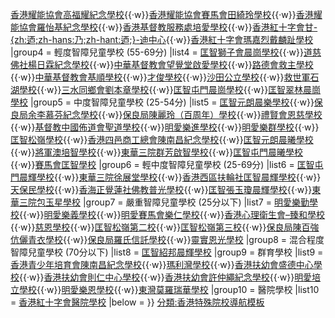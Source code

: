 {{Navbox
|name = 香港特殊學校
|image = 
|title =  香港特殊學校列表
|group1 = 視障兒童學校
|list1 =  [[心光盲人院暨學校]]
|group2 = 聽障兒童學校
|list2 = [[路德會啟聾學校]]
|group3 = 肢體傷殘兒童學校
|list3 = [[香港紅十字會雅麗珊郡主學校]]{{·w}}[[香港耀能協會高福耀紀念學校]]{{·w}}[[香港耀能協會賽馬會田綺玲學校]]{{·w}}[[香港耀能協會羅怡基紀念學校]]{{·w}}[[香港基督教服務處培愛學校]]{{·w}}[[香港紅十字會甘迺迪中心|香港紅十字會甘-{zh:迺;zh-hans:乃;zh-hant:迺;}-迪中心]]{{·w}}[[香港紅十字會瑪嘉烈戴麟趾學校]]
|group4 = 輕度智障兒童學校 (55-69分)
|list4 = [[匡智獅子會晨崗學校]]{{·w}}[[道慈佛社楊日霖紀念學校]]{{·w}}[[中華基督教會望覺堂啟愛學校]]{{·w}}[[路德會救主學校]]{{·w}}[[中華基督教會基順學校]]{{·w}}[[才俊學校]]{{·w}}[[沙田公立學校]]{{·w}}[[救世軍石湖學校]]{{·w}}[[三水同鄉會劉本章學校]]{{·w}}[[匡智屯門晨崗學校]]{{·w}}[[匡智翠林晨崗學校]]
|group5 = 中度智障兒童學校 (25-54分)
|list5 = [[匡智元朗晨樂學校]]{{·w}}[[保良局余李慕芬紀念學校]]{{·w}}[[保良局陳麗玲（百周年）學校]]{{·w}}[[禮賢會恩慈學校]]{{·w}}[[基督教中國佈道會聖道學校]]{{·w}}[[明愛樂進學校]]{{·w}}[[明愛樂群學校]]{{·w}}[[匡智松嶺學校]]{{·w}}[[香港四邑商工總會陳南昌紀念學校]]{{·w}}[[匡智元朗晨曦學校]]{{·w}}[[將軍澳培智學校]]{{·w}}[[東華三院群芳啟智學校]]{{·w}}[[匡智屯門晨曦學校]]{{·w}}[[賽馬會匡智學校]]
|group6 = 輕中度智障兒童學校 (25-69分)
|list6 = [[匡智屯門晨輝學校]]{{·w}}[[東華三院徐展堂學校]]{{·w}}[[香港西區扶輪社匡智晨輝學校]]{{·w}}[[天保民學校]]{{·w}}[[香海正覺蓮社佛教普光學校]]{{·w}}[[匡智張玉瓊晨輝學校]]{{·w}}[[東華三院包玉星學校]]
|group7 = 嚴重智障兒童學校 (25分以下)
|list7 = [[明愛樂勤學校]]{{·w}}[[明愛樂義學校]]{{·w}}[[明愛賽馬會樂仁學校]]{{·w}}[[香港心理衛生會–臻和學校]]{{·w}}[[慈恩學校]]{{·w}}[[匡智松嶺第二校]]{{·w}}[[匡智松嶺第三校]]{{·w}}[[保良局陳百強伉儷青衣學校]]{{·w}}[[保良局羅氏信託學校]]{{·w}}[[靈實恩光學校]]
|group8 = 混合程度智障兒童學校 (70分以下)
|list8 = [[匡智紹邦晨輝學校]]
|group9 = 群育學校
|list9 = [[香港青少年培育會陳南昌紀念學校]]{{·w}}[[瑪利灣學校]]{{·w}}[[香港扶幼會盛德中心學校]]{{·w}}[[香港扶幼會則仁中心學校]]{{·w}}[[香港扶幼會許仲繩紀念學校]]{{·w}}[[明愛培立學校]]{{·w}}[[明愛樂恩學校]]{{·w}}[[東灣莫羅瑞華學校]]
|group10 = 醫院學校
|list10 = [[香港紅十字會醫院學校]]
|below = 
}}<noinclude>
[[分類:香港特殊院校導航模板]]
</noinclude>